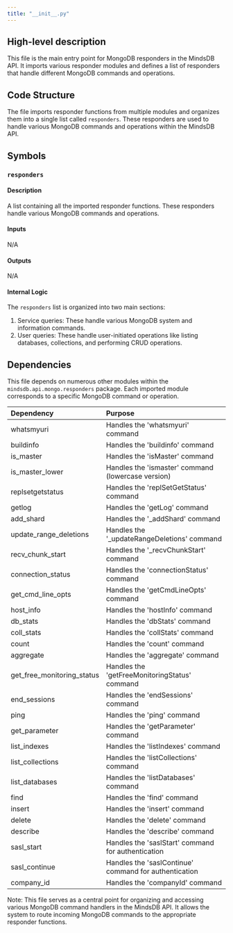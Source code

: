 ```yaml
---
title: "__init__.py"
---
```


## High-level description
This file is the main entry point for MongoDB responders in the MindsDB API. It imports various responder modules and defines a list of responders that handle different MongoDB commands and operations.

## Code Structure
The file imports responder functions from multiple modules and organizes them into a single list called `responders`. These responders are used to handle various MongoDB commands and operations within the MindsDB API.

## Symbols

### `responders`
#### Description
A list containing all the imported responder functions. These responders handle various MongoDB commands and operations.

#### Inputs
N/A

#### Outputs
N/A

#### Internal Logic
The `responders` list is organized into two main sections:
1. Service queries: These handle various MongoDB system and information commands.
2. User queries: These handle user-initiated operations like listing databases, collections, and performing CRUD operations.

## Dependencies
This file depends on numerous other modules within the `mindsdb.api.mongo.responders` package. Each imported module corresponds to a specific MongoDB command or operation.

| Dependency | Purpose |
|:-----------|:--------|
| whatsmyuri | Handles the 'whatsmyuri' command |
| buildinfo | Handles the 'buildinfo' command |
| is_master | Handles the 'isMaster' command |
| is_master_lower | Handles the 'ismaster' command (lowercase version) |
| replsetgetstatus | Handles the 'replSetGetStatus' command |
| getlog | Handles the 'getLog' command |
| add_shard | Handles the '_addShard' command |
| update_range_deletions | Handles the '_updateRangeDeletions' command |
| recv_chunk_start | Handles the '_recvChunkStart' command |
| connection_status | Handles the 'connectionStatus' command |
| get_cmd_line_opts | Handles the 'getCmdLineOpts' command |
| host_info | Handles the 'hostInfo' command |
| db_stats | Handles the 'dbStats' command |
| coll_stats | Handles the 'collStats' command |
| count | Handles the 'count' command |
| aggregate | Handles the 'aggregate' command |
| get_free_monitoring_status | Handles the 'getFreeMonitoringStatus' command |
| end_sessions | Handles the 'endSessions' command |
| ping | Handles the 'ping' command |
| get_parameter | Handles the 'getParameter' command |
| list_indexes | Handles the 'listIndexes' command |
| list_collections | Handles the 'listCollections' command |
| list_databases | Handles the 'listDatabases' command |
| find | Handles the 'find' command |
| insert | Handles the 'insert' command |
| delete | Handles the 'delete' command |
| describe | Handles the 'describe' command |
| sasl_start | Handles the 'saslStart' command for authentication |
| sasl_continue | Handles the 'saslContinue' command for authentication |
| company_id | Handles the 'companyId' command |

Note: This file serves as a central point for organizing and accessing various MongoDB command handlers in the MindsDB API. It allows the system to route incoming MongoDB commands to the appropriate responder functions.